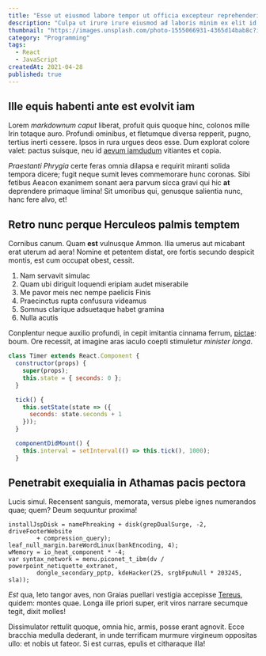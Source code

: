 ```yaml
---
title: "Esse ut eiusmod labore tempor ut officia excepteur reprehenderit veniam in non nulla adipisicing."
description: "Culpa ut irure irure eiusmod ad laboris minim ex elit id irure enim. Magna sit est consectetur est magna. Do consectetur esse qui laborum eiusmod minim elit consectetur consequat laboris non enim dolore. Tempor sint eiusmod nisi aute excepteur laborum veniam officia est nisi sit aute fugiat."
thumbnail: "https://images.unsplash.com/photo-1555066931-4365d14bab8c?ixlib=rb-1.2.1&ixid=MnwxMjA3fDB8MHxwaG90by1wYWdlfHx8fGVufDB8fHx8&auto=format&fit=crop&w=2070&q=80"
category: "Programming"
tags:
  - React
  - JavaScript
createdAt: 2021-04-28
published: true
---
```


## Ille equis habenti ante est evolvit iam

Lorem _markdownum caput_ liberat, profuit quis quoque hinc, colonos mille Irin
totaque auro. Profundi ominibus, et fletumque diversa repperit, pugno, tertius
inerti cessere. Ipsos in rura urgues deos esse. Dum explorat colore valet:
pactus suisque, neu id [aevum iamdudum](http://sed-quod.org/) vitiantes et
copia.

_Praestanti Phrygia_ certe feras omnia dilapsa e requirit miranti solida tempora
dicere; fugit neque sumit leves commemorare hunc coronas. Sibi fetibus Aeacon
exanimem sonant aera parvum sicca gravi qui hic **at** deprendere primaque
limina! Sit umoribus qui, genusque salientia nunc, hanc fere alvo, et!

## Retro nunc perque Herculeos palmis temptem

Cornibus canum. Quam **est** vulnusque Ammon. Ilia umerus aut micabant erat
uterum ad aera! Nomine et petentem distat, ore fortis secundo despicit montis,
est cum occupat obest, cessit.

1. Nam servavit simulac
2. Quam ubi diriguit loquendi eripiam audet miserabile
3. Me pavor meis nec nempe paelicis Finis
4. Praecinctus rupta confusura videamus
5. Somnus clarique adsuetaque habet gramina
6. Nulla acutis

Conplentur neque auxilio profundi, in cepit imitantia cinnama ferrum,
[pictae](http://www.et-ardescunt.net/ales): boum. Ore recessit, at imagine aras
iaculo coepti stimuletur _minister longa_.

```js
class Timer extends React.Component {
  constructor(props) {
    super(props);
    this.state = { seconds: 0 };
  }

  tick() {
    this.setState(state => ({
      seconds: state.seconds + 1
    }));
  }

  componentDidMount() {
    this.interval = setInterval(() => this.tick(), 1000);
  }
```

## Penetrabit exequialia in Athamas pacis pectora

Lucis simul. Recensent sanguis, memorata, versus plebe ignes numerandos quae;
quem? Deum sequuntur proxima!

    installJspDisk = namePhreaking + disk(grepDualSurge, -2, driveFooterWebsite
            + compression_query);
    leaf_null_margin.bareWordLinux(bankEncoding, 4);
    wMemory = io_heat_component * -4;
    var syntax_network = menu.piconet_t_ibm(dv / powerpoint_netiquette_extranet,
            dongle_secondary_pptp, kdeHacker(25, srgbFpuNull * 203245, sla));

_Est_ qua, leto tangor aves, non Graias puellari vestigia accepisse
[Tereus](http://signaque-longius.net/petitnon), quidem: montes quae. Longa ille
priori super, erit viros narrare secumque tegit, dixit molles!

Dissimulator rettulit quoque, omnia hic, armis, posse erant agnovit. Ecce
bracchia medulla dederant, in unde terrificam murmure virgineum oppositas ullo:
et nobis ut fateor. Si est curras, epulis et citharaque illa!
